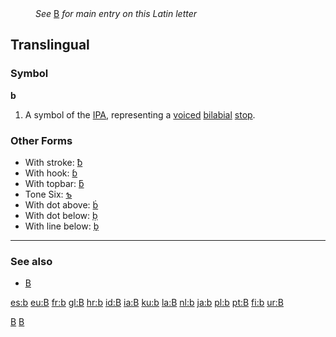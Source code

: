 :''See'' [[B]] ''for main entry on this Latin letter''
==Translingual==

===Symbol===
'''b'''
# A symbol of the [[IPA]], representing a [[voiced]] [[bilabial]] [[stop]].

===Other Forms===
*With stroke: [[ƀ]]
*With hook: [[ɓ]]
*With topbar: [[ƃ]]
*Tone Six: [[ƅ]]
*With dot above: [[ḃ]]
*With dot below: [[ḅ]]
*With line below: [[ḇ]]

----
===See also===
*[[B]]

[[Category:Latin letters|B]]
[[Category:IPA symbols|B]]

[[es:b]]
[[eu:B]]
[[fr:b]]
[[gl:B]]
[[hr:b]]
[[id:B]]
[[ia:B]]
[[ku:b]]
[[la:B]]
[[nl:b]]
[[ja:b]]
[[pl:b]]
[[pt:B]]
[[fi:b]]
[[ur:B]]